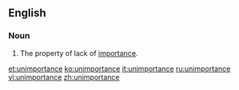 ==English==

===Noun===
{{en-noun|-}}

#The property of lack of [[importance]].

[[et:unimportance]]
[[ko:unimportance]]
[[it:unimportance]]
[[ru:unimportance]]
[[vi:unimportance]]
[[zh:unimportance]]